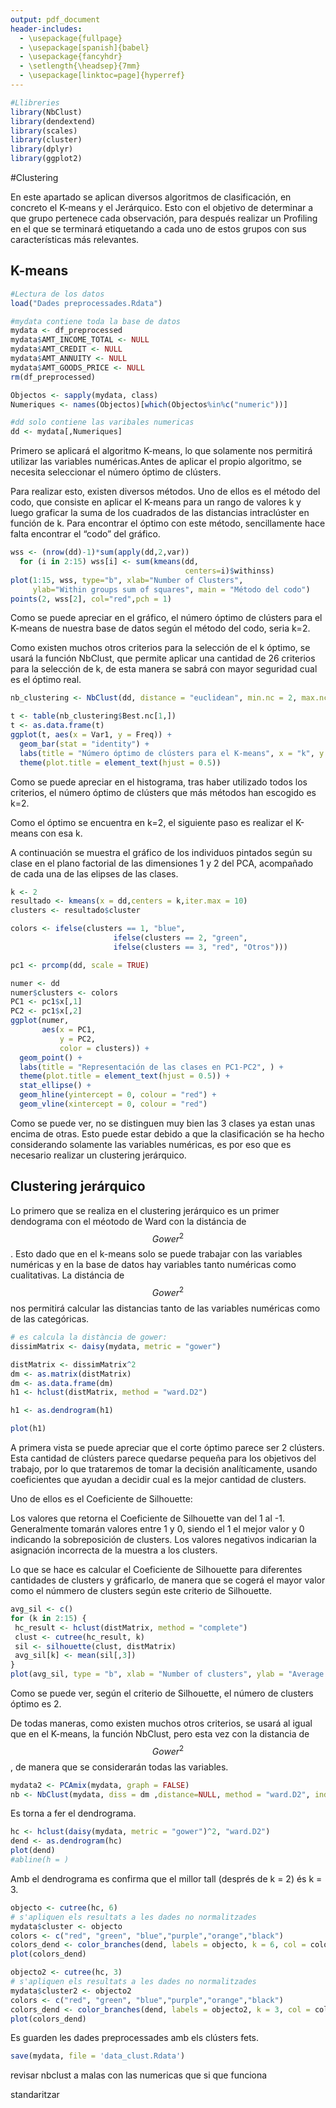 ---
output: pdf_document
header-includes:
  - \usepackage{fullpage} 
  - \usepackage[spanish]{babel}
  - \usepackage{fancyhdr}
  - \setlength{\headsep}{7mm} 
  - \usepackage[linktoc=page]{hyperref}
---

```{=tex}
\setlength{\headheight}{13.6pt}
\setlength{\topmargin}{-10mm}

\rhead{Minería de Datos}
\lhead{Entrega D2}
```
\pagestyle{fancy}
```{=tex}
\cfoot{\thepage}
\setcounter{page}{5}
```

```{r, include=FALSE}
#Llibreries
library(NbClust)
library(dendextend)
library(scales)
library(cluster)
library(dplyr)
library(ggplot2)
```

#Clustering

En este apartado se aplican diversos algoritmos de clasificación, en concreto el K-means y el Jerárquico. Esto con el objetivo de determinar a que grupo pertenece cada observación, para después realizar un Profiling en el que se terminará etiquetando a cada uno de estos grupos con sus características más relevantes.

## K-means
```{r, include=FALSE}
#Lectura de los datos
load("Dades preprocessades.Rdata")

#mydata contiene toda la base de datos
mydata <- df_preprocessed
mydata$AMT_INCOME_TOTAL <- NULL
mydata$AMT_CREDIT <- NULL
mydata$AMT_ANNUITY <- NULL
mydata$AMT_GOODS_PRICE <- NULL
rm(df_preprocessed)

Objectos <- sapply(mydata, class)
Numeriques <- names(Objectos)[which(Objectos%in%c("numeric"))]

#dd solo contiene las varibales numericas
dd <- mydata[,Numeriques]
```

Primero se aplicará el algoritmo K-means, lo que solamente nos permitirá utilizar las variables numéricas.Antes de aplicar el propio algoritmo, se necesita seleccionar el número óptimo de clústers. 

Para realizar esto, existen diversos métodos. Uno de ellos es el método del codo, que consiste en aplicar el K-means para un rango de valores k y luego graficar la suma de los cuadrados de las distancias intraclúster en función de k. Para encontrar el óptimo con este método, sencillamente hace falta encontrar el "codo" del gráfico.


```{r}
wss <- (nrow(dd)-1)*sum(apply(dd,2,var))
  for (i in 2:15) wss[i] <- sum(kmeans(dd,
                                       centers=i)$withinss)
plot(1:15, wss, type="b", xlab="Number of Clusters",
     ylab="Within groups sum of squares", main = "Método del codo")
points(2, wss[2], col="red",pch = 1)
```

Como se puede apreciar en el gráfico, el número óptimo de clústers para el K-means de nuestra base de datos según el método del codo, seria k=2.

Como existen muchos otros criterios para la selección de el k óptimo, se usará la función NbClust, que permite aplicar una cantidad de 26 criterios para la selección de k, de esta manera se sabrá con mayor seguridad cual es el óptimo real.



```{r}
nb_clustering <- NbClust(dd, distance = "euclidean", min.nc = 2, max.nc = 10, method = "kmeans", index = "all")

t <- table(nb_clustering$Best.nc[1,])
t <- as.data.frame(t)
ggplot(t, aes(x = Var1, y = Freq)) +
  geom_bar(stat = "identity") +
  labs(title = "Número óptimo de clústers para el K-means", x = "k", y = "nº de métodos") +
  theme(plot.title = element_text(hjust = 0.5))
```

Como se puede apreciar en el histograma, tras haber utilizado todos los criterios, el número óptimo de clústers que más métodos han escogido es k=2.

Como el óptimo se encuentra en k=2, el siguiente paso es realizar el K-means con esa k.

A continuación se muestra el gráfico de los individuos pintados según su clase en el plano factorial de las dimensiones 1 y 2 del PCA, acompañado de cada una de las elipses de las clases.

```{r}
k <- 2
resultado <- kmeans(x = dd,centers = k,iter.max = 10)
clusters <- resultado$cluster

colors <- ifelse(clusters == 1, "blue",
                       ifelse(clusters == 2, "green",
                       ifelse(clusters == 3, "red", "Otros")))

pc1 <- prcomp(dd, scale = TRUE)

numer <- dd
numer$clusters <- colors
PC1 <- pc1$x[,1]
PC2 <- pc1$x[,2]
ggplot(numer, 
       aes(x = PC1, 
           y = PC2, 
           color = clusters)) +
  geom_point() +
  labs(title = "Representación de las clases en PC1-PC2", ) +
  theme(plot.title = element_text(hjust = 0.5)) +
  stat_ellipse() +
  geom_hline(yintercept = 0, colour = "red") +
  geom_vline(xintercept = 0, colour = "red")

```

Como se puede ver, no se distinguen muy bien las 3 clases ya estan unas encima de otras. Esto puede estar debido a que la clasificación se ha hecho considerando solamente las variables numéricas, es por eso que es necesario realizar un clustering jerárquico.

## Clustering jerárquico

Lo primero que se realiza en el clustering jerárquico es un primer dendograma con el méotodo de Ward con la distáncia de $$Gower^2$$. Esto dado que en el k-means solo se puede trabajar con las variables numéricas y en la base de datos hay variables tanto numéricas como cualitativas. La distáncia de $$Gower^2$$ nos permitirá calcular las distancias tanto de las variables numéricas como de las categóricas.

```{r}
# es calcula la distància de gower:
dissimMatrix <- daisy(mydata, metric = "gower")

distMatrix <- dissimMatrix^2
dm <- as.matrix(distMatrix) 
dm <- as.data.frame(dm)
h1 <- hclust(distMatrix, method = "ward.D2")

h1 <- as.dendrogram(h1)

plot(h1)
```

A primera vista se puede apreciar que el corte óptimo parece ser 2 clústers. Esta cantidad de clústers parece quedarse pequeña para los objetivos del trabajo, por lo que trataremos de tomar la decisión analíticamente, usando coeficientes que ayudan a decidir cual es la mejor cantidad de clusters.

Uno de ellos es el Coeficiente de Silhouette:

Los valores que retorna el Coeficiente de Silhouette van del 1 al -1.
Generalmente tomarán valores entre 1 y 0, siendo el 1 el mejor valor y 0 indicando la sobreposición de clusters. Los valores negativos indicarian la asignación incorrecta de la muestra a los clusters.

Lo que se hace es calcular el Coeficiente de Silhouette para diferentes cantidades de clusters y gráficarlo, de manera que se cogerá el mayor valor como el númmero de clusters según este criterio de Silhouette.

```{r}
avg_sil <- c()
for (k in 2:15) {
 hc_result <- hclust(distMatrix, method = "complete")
 clust <- cutree(hc_result, k)
 sil <- silhouette(clust, distMatrix)
 avg_sil[k] <- mean(sil[,3])
}
plot(avg_sil, type = "b", xlab = "Number of clusters", ylab = "Average silhouette width")
```

Como se puede ver, según el criterio de Silhouette, el número de clusters óptimo es 2.

De todas maneras, como existen muchos otros criterios, se usará al igual que en el K-means, la función NbClust, pero esta vez con la distancia de $$Gower^2$$, de manera que se considerarán todas las variables.

```{r}
mydata2 <- PCAmix(mydata, graph = FALSE)
nb <- NbClust(mydata, diss = dm ,distance=NULL, method = "ward.D2", index = "silhouette",min.nc = 2, max.nc = 10)
```


Es torna a fer el dendrograma.

```{r}
hc <- hclust(daisy(mydata, metric = "gower")^2, "ward.D2") 
dend <- as.dendrogram(hc)
plot(dend)
#abline(h = )
```

Amb el dendrograma es confirma que el millor tall (després de k = 2) és k = 3.

```{r}
objecto <- cutree(hc, 6)
# s'apliquen els resultats a les dades no normalitzades
mydata$cluster <- objecto
colors <- c("red", "green", "blue","purple","orange","black")
colors_dend <- color_branches(dend, labels = objecto, k = 6, col = colors)
plot(colors_dend)
```


```{r}
objecto2 <- cutree(hc, 3)
# s'apliquen els resultats a les dades no normalitzades
mydata$cluster2 <- objecto2
colors <- c("red", "green", "blue","purple","orange","black")
colors_dend <- color_branches(dend, labels = objecto2, k = 3, col = colors)
plot(colors_dend)
```
Es guarden les dades preprocessades amb els clústers fets.

```{r}
save(mydata, file = 'data_clust.Rdata')
```









revisar nbclust
a malas con las numericas que si que funciona

standaritzar